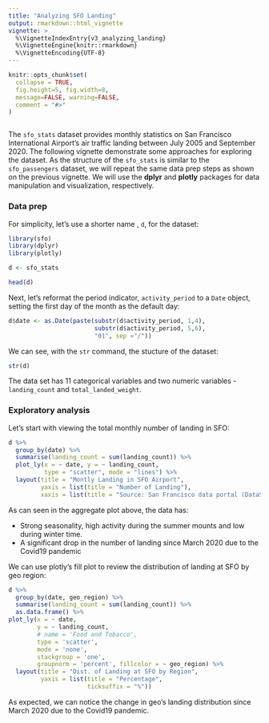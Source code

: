 ```yaml
---
title: "Analyzing SFO Landing"
output: rmarkdown::html_vignette
vignette: >
  %\VignetteIndexEntry{v3_analyzing_landing}
  %\VignetteEngine{knitr::rmarkdown}
  %\VignetteEncoding{UTF-8}
---
```


```r
knitr::opts_chunk$set(
  collapse = TRUE,
  fig.height=5, fig.width=8, 
  message=FALSE, warning=FALSE,
  comment = "#>"
)
```

```r

```

The `sfo_stats` dataset provides monthly statistics on San Francisco International Airport's air traffic landing between July 2005 and September 2020. The following vignette demonstrate some approaches for exploring the dataset. As the structure  of the `sfo_stats` is similar to the `sfo_passengers` dataset, we will repeat the same data prep steps as shown on the previous vignette. We will use the **dplyr** and **plotly** packages for data manipulation and visualization, respectively.

### Data prep

For simplicity, let's use a shorter name , `d`, for the dataset:

```r
library(sfo)
library(dplyr)
library(plotly)

d <- sfo_stats

head(d)
```

Next, let's reformat the period indicator, `activity_period` to a `Date` object, setting the first day of the month as the default day:

```r
d$date <- as.Date(paste(substr(d$activity_period, 1,4), 
                        substr(d$activity_period, 5,6), 
                        "01", sep ="/"))
```

We can see, with the `str` command, the stucture of the dataset:

```r
str(d)
```

The data set has 11 categorical variables and two numeric variables - `landing_count` and `total_landed_weight`.


### Exploratory analysis

Let's start with viewing the total monthly number of landing in SFO:

```r
d %>% 
  group_by(date) %>%
  summarise(landing_count = sum(landing_count)) %>%
  plot_ly(x = ~ date, y = ~ landing_count,
          type = "scatter", mode = "lines") %>% 
  layout(title = "Montly Landing in SFO Airport",
         yaxis = list(title = "Number of Landing"),
         xaxis = list(title = "Source: San Francisco data portal (DataSF)"))

```

As can seen in the aggregate plot above, the data has:

* Strong seasonality, high activity during the summer mounts and low during winter time. 
* A significant drop in the number of landing since March 2020 due to the Covid19 pandemic
 
We can use plotly's fill plot to review the distribution of landing at SFO by geo region:

```r
d %>% 
  group_by(date, geo_region) %>%
  summarise(landing_count = sum(landing_count)) %>%
  as.data.frame() %>%
plot_ly(x = ~ date, 
        y = ~ landing_count,
        # name = 'Food and Tobacco', 
        type = 'scatter', 
        mode = 'none', 
        stackgroup = 'one', 
        groupnorm = 'percent', fillcolor = ~ geo_region) %>%
  layout(title = "Dist. of Landing at SFO by Region",
         yaxis = list(title = "Percentage",
                      ticksuffix = "%"))
```

As expected, we can notice the change in geo's landing distribution since March 2020 due to the Covid19 pandemic. 



